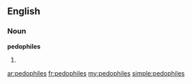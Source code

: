 ==English==

===Noun===
'''pedophiles'''

# {{plural of|pedophile}}

[[ar:pedophiles]]
[[fr:pedophiles]]
[[my:pedophiles]]
[[simple:pedophiles]]